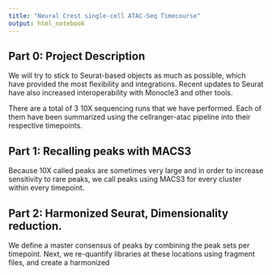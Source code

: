 ```yaml
---
title: "Neural Crest single-cell ATAC-Seq Timecourse"
output: html_notebook
---
```


## Part 0: Project Description

We will try to stick to Seurat-based objects as much as possible, which have provided the most flexibility and integrations. Recent updates to Seurat have also increased interoperability with Monocle3 and other tools. 

There are a total of 3 10X sequencing runs that we have performed.
Each of them have been summarized using the cellranger-atac pipeline into their respective timepoints.

## Part 1: Recalling peaks with MACS3

Because 10X called peaks are sometimes very large and in order to increase sensitivity to rare peaks, we call peaks using MACS3 for every cluster within every timepoint.

## Part 2: Harmonized Seurat, Dimensionality reduction.

We define a master consensus of peaks by combining the peak sets per timepoint. Next, we re-quantify libraries at these locations using fragment files, and create a harmonized 
